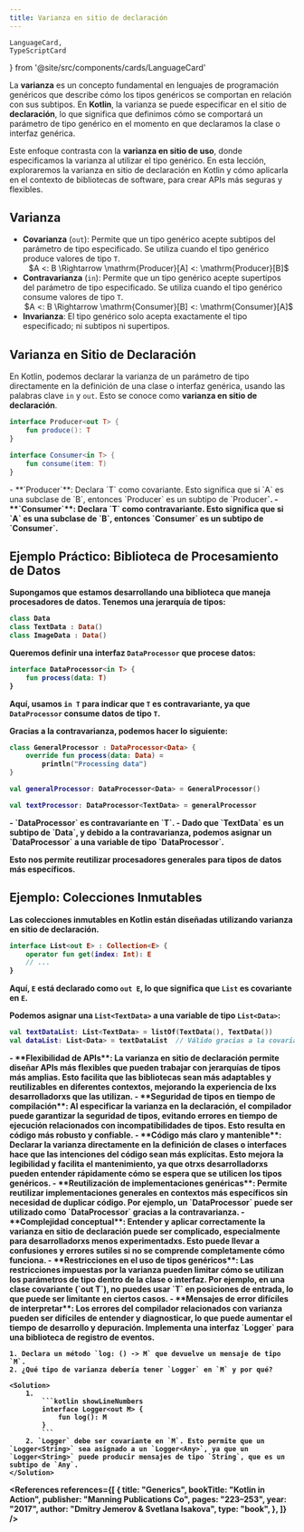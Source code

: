 ```yaml
---
title: Varianza en sitio de declaración
---
```

    LanguageCard,
    TypeScriptCard
} from '@site/src/components/cards/LanguageCard'

<ReadingTime />
<GithubRepoLink user="r8vnhill" repo="" />

La **varianza** es un concepto fundamental en lenguajes de programación genéricos que describe cómo los tipos genéricos se comportan en relación con sus subtipos. En **Kotlin**, la varianza se puede especificar en el sitio de **declaración**, lo que significa que definimos cómo se comportará un parámetro de tipo genérico en el momento en que declaramos la clase o interfaz genérica.

Este enfoque contrasta con la **varianza en sitio de uso**, donde especificamos la varianza al utilizar el tipo genérico. En esta lección, exploraremos la varianza en sitio de declaración en Kotlin y cómo aplicarla en el contexto de bibliotecas de software, para crear APIs más seguras y flexibles.

## Varianza

- **Covarianza** (`out`): Permite que un tipo genérico acepte subtipos del parámetro de tipo especificado. Se utiliza cuando el tipo genérico produce valores de tipo `T`.
    <center>
        $A <: B \Rightarrow \mathrm{Producer}[A] <: \mathrm{Producer}[B]$
    </center>
- **Contravarianza** (`in`): Permite que un tipo genérico acepte supertipos del parámetro de tipo especificado. Se utiliza cuando el tipo genérico consume valores de tipo `T`.
    <center>
        $A <: B \Rightarrow \mathrm{Consumer}[B] <: \mathrm{Consumer}[A]$
    </center>
- **Invarianza**: El tipo genérico solo acepta exactamente el tipo especificado; ni subtipos ni supertipos.

## Varianza en Sitio de Declaración

En Kotlin, podemos declarar la varianza de un parámetro de tipo directamente en la definición de una clase o interfaz genérica, usando las palabras clave `in` y `out`. Esto se conoce como **varianza en sitio de declaración**.

```kotlin showLineNumbers
interface Producer<out T> {
    fun produce(): T
}

interface Consumer<in T> {
    fun consume(item: T)
}
```

<Explanation>
    - **`Producer<out T>`**: Declara `T` como covariante. Esto significa que si `A` es una subclase de `B`, entonces `Producer<A>` es un subtipo de `Producer<B>`.
    - **`Consumer<in T>`**: Declara `T` como contravariante. Esto significa que si `A` es una subclase de `B`, entonces `Consumer<B>` es un subtipo de `Consumer<A>`.    
</Explanation>

## Ejemplo Práctico: Biblioteca de Procesamiento de Datos

Supongamos que estamos desarrollando una biblioteca que maneja procesadores de datos. Tenemos una jerarquía de tipos:

```kotlin showLineNumbers
class Data
class TextData : Data()
class ImageData : Data()
```

Queremos definir una interfaz `DataProcessor` que procese datos:

```kotlin showLineNumbers
interface DataProcessor<in T> {
    fun process(data: T)
}
```

Aquí, usamos `in T` para indicar que `T` es contravariante, ya que `DataProcessor` **consume** datos de tipo `T`.

Gracias a la contravarianza, podemos hacer lo siguiente:

```kotlin showLineNumbers
class GeneralProcessor : DataProcessor<Data> {
    override fun process(data: Data) =
        println("Processing data")
}

val generalProcessor: DataProcessor<Data> = GeneralProcessor()

val textProcessor: DataProcessor<TextData> = generalProcessor
```

<Explanation>
    - `DataProcessor<in T>` es contravariante en `T`.
    - Dado que `TextData` es un subtipo de `Data`, y debido a la contravarianza, podemos asignar un `DataProcessor<Data>` a una variable de tipo `DataProcessor<TextData>`.
</Explanation>

Esto nos permite reutilizar procesadores generales para tipos de datos más específicos.

## Ejemplo: Colecciones Inmutables

Las colecciones inmutables en Kotlin están diseñadas utilizando varianza en sitio de declaración.

```kotlin showLineNumbers
interface List<out E> : Collection<E> {
    operator fun get(index: Int): E
    // ...
}
```

Aquí, `E` está declarado como `out E`, lo que significa que `List` es covariante en `E`.

Podemos asignar una `List<TextData>` a una variable de tipo `List<Data>`:

```kotlin showLineNumbers
val textDataList: List<TextData> = listOf(TextData(), TextData())
val dataList: List<Data> = textDataList  // Válido gracias a la covarianza
```


<ProCons>
   <Pros>
      - **Flexibilidad de APIs**: La varianza en sitio de declaración permite diseñar APIs más flexibles que pueden trabajar con jerarquías de tipos más amplias. Esto facilita que las bibliotecas sean más adaptables y reutilizables en diferentes contextos, mejorando la experiencia de lxs desarrolladorxs que las utilizan.
      - **Seguridad de tipos en tiempo de compilación**: Al especificar la varianza en la declaración, el compilador puede garantizar la seguridad de tipos, evitando errores en tiempo de ejecución relacionados con incompatibilidades de tipos. Esto resulta en código más robusto y confiable.
      - **Código más claro y mantenible**: Declarar la varianza directamente en la definición de clases o interfaces hace que las intenciones del código sean más explícitas. Esto mejora la legibilidad y facilita el mantenimiento, ya que otrxs desarrolladorxs pueden entender rápidamente cómo se espera que se utilicen los tipos genéricos.
      - **Reutilización de implementaciones genéricas**: Permite reutilizar implementaciones generales en contextos más específicos sin necesidad de duplicar código. Por ejemplo, un `DataProcessor<Data>` puede ser utilizado como `DataProcessor<TextData>` gracias a la contravarianza.
   </Pros>
   <Cons>
      - **Complejidad conceptual**: Entender y aplicar correctamente la varianza en sitio de declaración puede ser complicado, especialmente para desarrolladorxs menos experimentadxs. Esto puede llevar a confusiones y errores sutiles si no se comprende completamente cómo funciona.
      - **Restricciones en el uso de tipos genéricos**: Las restricciones impuestas por la varianza pueden limitar cómo se utilizan los parámetros de tipo dentro de la clase o interfaz. Por ejemplo, en una clase covariante (`out T`), no puedes usar `T` en posiciones de entrada, lo que puede ser limitante en ciertos casos.
      - **Mensajes de error difíciles de interpretar**: Los errores del compilador relacionados con varianza pueden ser difíciles de entender y diagnosticar, lo que puede aumentar el tiempo de desarrollo y depuración.
   </Cons>
</ProCons>

<Exercise>
    Implementa una interfaz `Logger` para una biblioteca de registro de eventos.

    1. Declara un método `log: () -> M` que devuelve un mensaje de tipo `M`.
    2. ¿Qué tipo de varianza debería tener `Logger` en `M` y por qué?
    
    <Solution>
        1. 
            ```kotlin showLineNumbers
            interface Logger<out M> {
                fun log(): M
            }
            ```
        2. `Logger` debe ser covariante en `M`. Esto permite que un `Logger<String>` sea asignado a un `Logger<Any>`, ya que un `Logger<String>` puede producir mensajes de tipo `String`, que es un subtipo de `Any`.
    </Solution>
</Exercise>

<div className="language-card-container">
    <TypeScriptCard link="/docs/generics/declaration/ts" />
</div>

<References references={[
    {
        title: "Generics",
        bookTitle: "Kotlin in Action",
        publisher: "Manning Publications Co",
        pages: "223–253",
        year: "2017",
        author: "Dmitry Jemerov & Svetlana Isakova",
        type: "book",
    },
]} />
